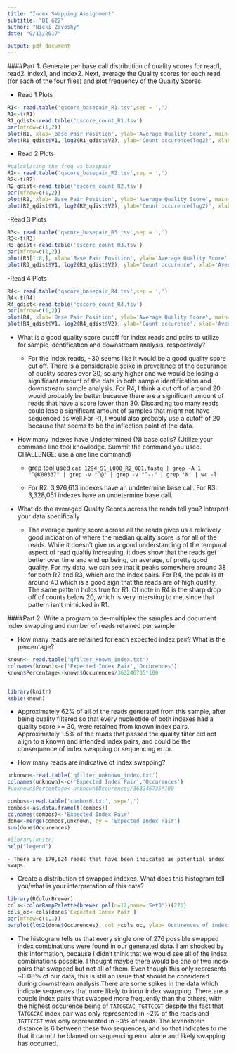 ```yaml
---
title: "Index Swapping Assignment"
subtitle: "BI 622"
author: "Nicki Zavoshy"
date: "9/13/2017"

output: pdf_document
---
```


####Part 1: Generate	per	base	call	distribution	of	quality	scores	for	read1,	read2,	index1,	and	index2. Next,	average	the	Quality	scores	for	each	read	(for	each	of	the	four	files) and	plot frequency	of	the	Quality	Scores.

- Read 1 Plots
```r
R1<- read.table('qscore_basepair_R1.tsv',sep = ',')
R1<-t(R1)
R1_qdist<-read.table('qscore_count_R1.tsv')
par(mfrow=c(1,2))
plot(R1, xlab='Base Pair Position', ylab='Average Quality Score', main='Average Quality Score per Base Pair position of Reads', pch=17,col='#c76a61',cex.main=0.7)
plot(R1_qdist$V1, log2(R1_qdist$V2), ylab='Count occurence(log2)', xlab='Average Quality Score of Read', main='Occurence of Qualtiy Score for all Reads',pch=8,col='#2b5a9b',cex.main=0.7)
```

- Read 2 Plots

```r
#calculating the freq vs basepair
R2<- read.table('qscore_basepair_R2.tsv',sep = ',')
R2<-t(R2)
R2_qdist<-read.table('qscore_count_R2.tsv')
par(mfrow=c(1,2))
plot(R2, xlab='Base Pair Position', ylab='Average Quality Score', main='Average Quality Score per Base Pair position of Reads', pch=17,col='#9f8c92',cex.main=0.7)
plot(R2_qdist$V1, log2(R2_qdist$V2), ylab='Count occurence(log2)', xlab='Average Quality Score of Read', main='Occurence of Qualtiy Score for all Reads',pch=8,col='#9f47b7',cex.main=0.7)


```

-Read 3 Plots
```r
R3<- read.table('qscore_basepair_R3.tsv',sep = ',')
R3<-t(R3)
R3_qdist<-read.table('qscore_count_R3.tsv')
par(mfrow=c(1,2))
plot(R3[1:8,], xlab='Base Pair Position', ylab='Average Quality Score', main='Average Quality Score per Base Pair position of Reads',pch=17,col='#506b71',cex.main=0.7)
plot(R3_qdist$V1, log2(R3_qdist$V2), ylab='Count occurence', xlab='Average Quality Score of Read', main='Occurence of Qualtiy Score for all Reads',pch=8,col='#95a841',cex.main=0.7)
```

-Read 4 Plots
```r
R4<- read.table('qscore_basepair_R4.tsv',sep = ',')
R4<-t(R4)
R4_qdist<-read.table('qscore_count_R4.tsv')
par(mfrow=c(1,2))
plot(R4, xlab='Base Pair Position', ylab='Average Quality Score', main='Average Quality Score per Base Pair position of Reads', pch=17,col='#ba8040',cex.main=0.7)
plot(R4_qdist$V1, log2(R4_qdist$V2), ylab='Count occurence', xlab='Average Quality Score of Read', main='Occurence of Qualtiy Score for all Reads',pch=8,col='#757bad',cex.main=0.8)
```

- What	is	a	good	quality	score	cutoff for	index	reads	and	pairs	to utilize	for	sample identification	and	downstream	analysis,	respectively?

    - For the index reads, ~30 seems like it would be a good quality score cut off. There is a considerable spike in prevelance of the occurance of quality scores over 30, so any higher and we would be losing a significant amount of the data in both sample identification and downstream sample analysis. For R4, I think a cut off of around 20 would probably be better because there are a significant amount of reads that have a score lower than 30. Discarding too many reads could lose a significant amount of samples that might not have sequenced as well.For R1, I would also probably use a cutoff of 20 because that seems to be the inflection point of the data. 

- How	many	indexes	have	Undetermined	(N)	base	calls? (Utilize	your	command	line	tool	knowledge.	Summit	the	command	you	used.	CHALLENGE: use	a	one line command)   

   - grep tool used `cat 1294_S1_L008_R2_001.fastq | grep -A 1 "^@K00337" | grep -v "^@" | grep -v "^--" | grep 'N' | wc -l`

    - For R2: 3,976,613 indexes have an undetermine base call. 
    For R3: 3,328,051 indexes have an undetermine base call. 

- What	do	the	averaged	Quality	Scores	across	the reads	tell	you?	Interpret	your	data specifically

    - The average quality score across all the reads gives us a relatively good indication of where the median quality score is for all of the reads. While it doesn't give us a good understanding of the temporal aspect of read qualtiy increasing, it does show that the reads get better over time and end up being, on average, of pretty good quality. For my data, we can see that it peaks somewhere around 38 for both R2 and R3, which are the index pairs. For R4, the peak is at around 40 which is a good sign that the reads are of high quality. The same pattern holds true for R1. Of note in R4 is the sharp drop off of counts below 20, which is very intersting to me, since that pattern isn't mimicked in R1. 

####Part 2: Write	a	program	to	de-multiplex	the	samples	and	document	index	swapping and number	of	reads	retained	per	sample

- How	many	reads	are	retained	for	each	expected	index	pair?	What	is	the	percentage?
 
```r

known<- read.table('qfilter_known_index.txt')
colnames(known)<-c('Expected Index Pair','Occurences')
known$Percentage<-known$Occurences/363246735*100


library(knitr)
kable(known)

```
    
    

- Approximately 62% of all of the reads generated from this sample, after being quality filtered so that every nucleotide of both indexes had a quality score >= 30, were retained from known index pairs. Approximately 1.5% of the reads that passed the quality filter did not align to a known and intended index pairs, and could be the consequence of index swapping or sequencing error. 
    
    

- How	many	reads	are	indicative	of	index	swapping?

```r

unknown<-read.table('qfilter_unknown_index.txt')
colnames(unknown)<-c('Expected Index Pair','Occurences')
#unknown$Percentage<-unknown$Occurences/363246735*100

combos<-read.table('combos6.txt', sep=',')
combos<-as.data.frame(t(combos))
colnames(combos)<-'Expected Index Pair'
done<-merge(combos,unknown, by = 'Expected Index Pair')
sum(done$Occurences)

#library(knitr)
help("legend")
```
    
    - There are 179,624 reads that have been indicated as potential index swaps. 
    

- Create	a	distribution	of	swapped	indexes.	What	does	this	histogram	tell you/what	is	your	interpretation	of	this	data?
```r
library(RColorBrewer)
cols<-colorRampPalette(brewer.pal(n=12,name='Set3'))(276)
cols_oc<-cols[done$`Expected Index Pair`]
par(mfrow=c(1,1))
barplot(log2(done$Occurences), col =cols_oc, ylab='Occurences of index swapping(log2)', main='Indexes identified as "hopping" (n=276)',xlab='Each bar represents a possible index pair(n=276)')

```

   - The histogram tells us that every single one of 276 possible swapped index combinations were found in our generated data. I am shocked by this information, because I didn't think that we would see all of the index combinations possible. I thought maybe there would be one or two index pairs that swapped but not all of them. Even though this only represents ~0.08% of our data, this is still an issue that should be considered during downstream analysis.There are some spikes in the data which indicate sequences that more likely to incur index swapping. There are a couple index pairs that swapped more frequently than the others, with the highest occurence being of `TATGGCAC_TGTTCCGT` despite the fact that `TATGGCAC` index pair was only represented in ~2% of the reads and `TGTTCCGT` was only represented in ~3% of reads. The levenshtein distance is 6 between these two sequences, and so that indicates to me that it cannot be blamed on sequencing error alone and likely swapping has occurred.  
    
    
    
    
    
    
    